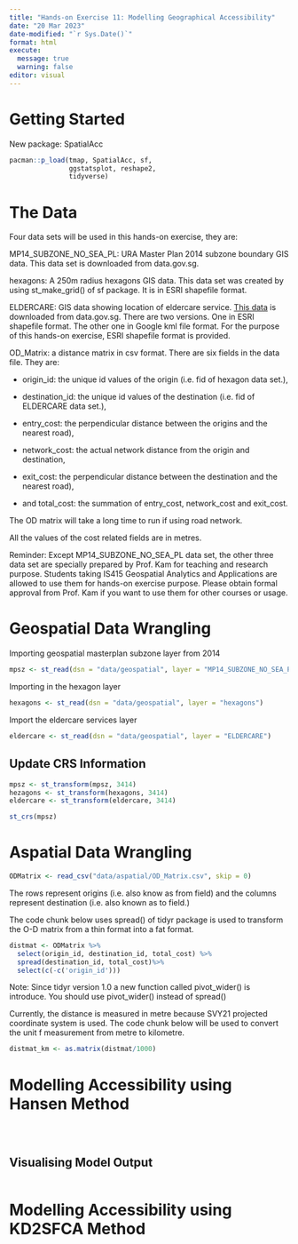 ```yaml
---
title: "Hands-on Exercise 11: Modelling Geographical Accessibility"
date: "20 Mar 2023"
date-modified: "`r Sys.Date()`"
format: html
execute: 
  message: true 
  warning: false
editor: visual
---
```


# Getting Started

New package: </a href="https://cran.r-project.org/web/packages/SpatialAcc/SpatialAcc.pdf"> SpatialAcc <a>

```r
pacman::p_load(tmap, SpatialAcc, sf, 
               ggstatsplot, reshape2,
               tidyverse)
```

# The Data

Four data sets will be used in this hands-on exercise, they are:

MP14_SUBZONE_NO_SEA_PL: URA Master Plan 2014 subzone boundary GIS data. This data set is downloaded from data.gov.sg.

hexagons: A 250m radius hexagons GIS data. This data set was created by using st_make_grid() of sf package. It is in ESRI shapefile format.

ELDERCARE: GIS data showing location of eldercare service. <a href="https://data.gov.sg/dataset/eldercare-services"> This data</a> is downloaded from data.gov.sg. There are two versions. One in ESRI shapefile format. The other one in Google kml file format. For the purpose of this hands-on exercise, ESRI shapefile format is provided.

OD_Matrix: a distance matrix in csv format. There are six fields in the data file. They are:

-   origin_id: the unique id values of the origin (i.e. fid of hexagon data set.),

-   destination_id: the unique id values of the destination (i.e. fid of ELDERCARE data set.),

-   entry_cost: the perpendicular distance between the origins and the nearest road),

-   network_cost: the actual network distance from the origin and destination,

-   exit_cost: the perpendicular distance between the destination and the nearest road),

-   and total_cost: the summation of entry_cost, network_cost and exit_cost.

::: call-out
The OD matrix will take a long time to run if using road network.
:::

All the values of the cost related fields are in metres.

Reminder: Except MP14_SUBZONE_NO_SEA_PL data set, the other three data set are specially prepared by Prof. Kam for teaching and research purpose. Students taking IS415 Geospatial Analytics and Applications are allowed to use them for hands-on exercise purpose. Please obtain formal approval from Prof. Kam if you want to use them for other courses or usage.

# Geospatial Data Wrangling

Importing geospatial masterplan subzone layer from 2014

```r
mpsz <- st_read(dsn = "data/geospatial", layer = "MP14_SUBZONE_NO_SEA_PL")
```

Importing in the hexagon layer

```r
hexagons <- st_read(dsn = "data/geospatial", layer = "hexagons") 
```

Import the eldercare services layer

```r
eldercare <- st_read(dsn = "data/geospatial", layer = "ELDERCARE") 
```

## Update CRS Information

```r
mpsz <- st_transform(mpsz, 3414)
hezagons <- st_transform(hexagons, 3414)
eldercare <- st_transform(eldercare, 3414)
```

```r
st_crs(mpsz)
```

# Aspatial Data Wrangling

```r
ODMatrix <- read_csv("data/aspatial/OD_Matrix.csv", skip = 0)
```

The rows represent origins (i.e. also know as from field) and the columns represent destination (i.e. also known as to field.)

The code chunk below uses spread() of tidyr package is used to transform the O-D matrix from a thin format into a fat format.

```r
distmat <- ODMatrix %>%
  select(origin_id, destination_id, total_cost) %>%
  spread(destination_id, total_cost)%>%
  select(c(-c('origin_id')))
```

Note: Since tidyr version 1.0 a new function called pivot_wider() is introduce. You should use pivot_wider() instead of spread()

Currently, the distance is measured in metre because SVY21 projected coordinate system is used. The code chunk below will be used to convert the unit f measurement from metre to kilometre.

```r
distmat_km <- as.matrix(distmat/1000)
```

# Modelling Accessibility using Hansen Method

```r

```

```r

```

```r

```

## Visualising Model Output

```r

```

# Modelling Accessibility using KD2SFCA Method

```r

```

```r

```
